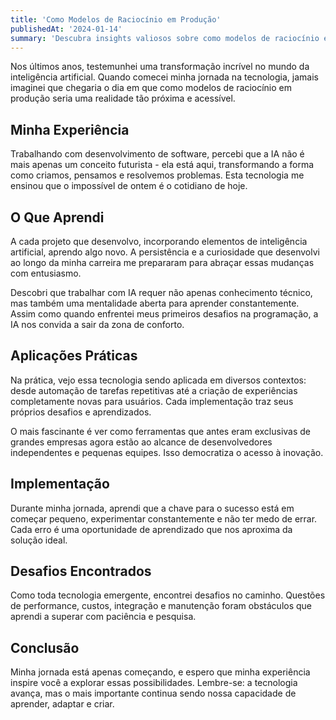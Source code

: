 ```yaml
---
title: 'Como Modelos de Raciocínio em Produção'
publishedAt: '2024-01-14'
summary: 'Descubra insights valiosos sobre como modelos de raciocínio em produção e como essa tecnologia pode transformar sua forma de trabalhar com IA e desenvolvimento.'
---
```



Nos últimos anos, testemunhei uma transformação incrível no mundo da inteligência artificial. Quando comecei minha jornada na tecnologia, jamais imaginei que chegaria o dia em que como modelos de raciocínio em produção seria uma realidade tão próxima e acessível.

## Minha Experiência

Trabalhando com desenvolvimento de software, percebi que a IA não é mais apenas um conceito futurista - ela está aqui, transformando a forma como criamos, pensamos e resolvemos problemas. Esta tecnologia me ensinou que o impossível de ontem é o cotidiano de hoje.

## O Que Aprendi

A cada projeto que desenvolvo, incorporando elementos de inteligência artificial, aprendo algo novo. A persistência e a curiosidade que desenvolvi ao longo da minha carreira me prepararam para abraçar essas mudanças com entusiasmo.

Descobri que trabalhar com IA requer não apenas conhecimento técnico, mas também uma mentalidade aberta para aprender constantemente. Assim como quando enfrentei meus primeiros desafios na programação, a IA nos convida a sair da zona de conforto.

## Aplicações Práticas

Na prática, vejo essa tecnologia sendo aplicada em diversos contextos: desde automação de tarefas repetitivas até a criação de experiências completamente novas para usuários. Cada implementação traz seus próprios desafios e aprendizados.

O mais fascinante é ver como ferramentas que antes eram exclusivas de grandes empresas agora estão ao alcance de desenvolvedores independentes e pequenas equipes. Isso democratiza o acesso à inovação.

## Implementação

Durante minha jornada, aprendi que a chave para o sucesso está em começar pequeno, experimentar constantemente e não ter medo de errar. Cada erro é uma oportunidade de aprendizado que nos aproxima da solução ideal.

## Desafios Encontrados

Como toda tecnologia emergente, encontrei desafios no caminho. Questões de performance, custos, integração e manutenção foram obstáculos que aprendi a superar com paciência e pesquisa.

## Conclusão

Minha jornada está apenas começando, e espero que minha experiência inspire você a explorar essas possibilidades. Lembre-se: a tecnologia avança, mas o mais importante continua sendo nossa capacidade de aprender, adaptar e criar.
